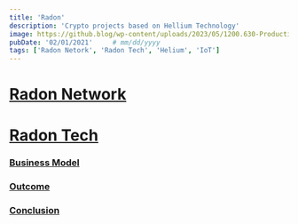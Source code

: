 ```yaml
---
title: 'Radon'
description: 'Crypto projects based on Hellium Technology'
image: https://github.blog/wp-content/uploads/2023/05/1200.630-Productivity-wLogo@2x.png?resize=1600%2C850
pubDate: '02/01/2021'     # mm/dd/yyyy
tags: ['Radon Netork', 'Radon Tech', 'Helium', 'IoT']
---
```


# [Radon Network](#radon-network)



# [Radon Tech](#radon-tech)



### [Business Model](#business-model)

### [Outcome](#outcome)

### [Conclusion](#conclusion)
